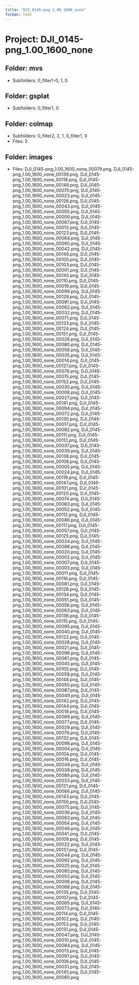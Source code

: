 ```yaml
---
title: "DJI_0145-png_1.00_1600_none"
format: html
---
```


# Project: DJI_0145-png_1.00_1600_none

## Folder: mvs
- Subfolders: 0_filter1-0, 1, 0

## Folder: gsplat
- Subfolders: 0_filter1, 0

## Folder: colmap
- Subfolders: 0_filter2, 2, 1, 0_filter1, 0
- Files: 3

## Folder: images
- Files: DJI_0145-png_1.00_1600_none_00079.png, DJI_0145-png_1.00_1600_none_00139.png, DJI_0145-png_1.00_1600_none_00118.png, DJI_0145-png_1.00_1600_none_00149.png, DJI_0145-png_1.00_1600_none_00070.png, DJI_0145-png_1.00_1600_none_00023.png, DJI_0145-png_1.00_1600_none_00126.png, DJI_0145-png_1.00_1600_none_00043.png, DJI_0145-png_1.00_1600_none_00055.png, DJI_0145-png_1.00_1600_none_00009.png, DJI_0145-png_1.00_1600_none_00067.png, DJI_0145-png_1.00_1600_none_00012.png, DJI_0145-png_1.00_1600_none_00123.png, DJI_0145-png_1.00_1600_none_00064.png, DJI_0145-png_1.00_1600_none_00090.png, DJI_0145-png_1.00_1600_none_00042.png, DJI_0145-png_1.00_1600_none_00146.png, DJI_0145-png_1.00_1600_none_00100.png, DJI_0145-png_1.00_1600_none_00103.png, DJI_0145-png_1.00_1600_none_00001.png, DJI_0145-png_1.00_1600_none_00140.png, DJI_0145-png_1.00_1600_none_00110.png, DJI_0145-png_1.00_1600_none_00019.png, DJI_0145-png_1.00_1600_none_00099.png, DJI_0145-png_1.00_1600_none_00129.png, DJI_0145-png_1.00_1600_none_00091.png, DJI_0145-png_1.00_1600_none_00062.png, DJI_0145-png_1.00_1600_none_00032.png, DJI_0145-png_1.00_1600_none_00071.png, DJI_0145-png_1.00_1600_none_00133.png, DJI_0145-png_1.00_1600_none_00124.png, DJI_0145-png_1.00_1600_none_00151.png, DJI_0145-png_1.00_1600_none_00026.png, DJI_0145-png_1.00_1600_none_00080.png, DJI_0145-png_1.00_1600_none_00058.png, DJI_0145-png_1.00_1600_none_00035.png, DJI_0145-png_1.00_1600_none_00014.png, DJI_0145-png_1.00_1600_none_00127.png, DJI_0145-png_1.00_1600_none_00078.png, DJI_0145-png_1.00_1600_none_00015.png, DJI_0145-png_1.00_1600_none_00152.png, DJI_0145-png_1.00_1600_none_00030.png, DJI_0145-png_1.00_1600_none_00008.png, DJI_0145-png_1.00_1600_none_00027.png, DJI_0145-png_1.00_1600_none_00141.png, DJI_0145-png_1.00_1600_none_00094.png, DJI_0145-png_1.00_1600_none_00072.png, DJI_0145-png_1.00_1600_none_00130.png, DJI_0145-png_1.00_1600_none_00017.png, DJI_0145-png_1.00_1600_none_00082.png, DJI_0145-png_1.00_1600_none_00111.png, DJI_0145-png_1.00_1600_none_00113.png, DJI_0145-png_1.00_1600_none_00037.png, DJI_0145-png_1.00_1600_none_00039.png, DJI_0145-png_1.00_1600_none_00138.png, DJI_0145-png_1.00_1600_none_00108.png, DJI_0145-png_1.00_1600_none_00005.png, DJI_0145-png_1.00_1600_none_00024.png, DJI_0145-png_1.00_1600_none_00119.png, DJI_0145-png_1.00_1600_none_00147.png, DJI_0145-png_1.00_1600_none_00101.png, DJI_0145-png_1.00_1600_none_00120.png, DJI_0145-png_1.00_1600_none_00074.png, DJI_0145-png_1.00_1600_none_00083.png, DJI_0145-png_1.00_1600_none_00052.png, DJI_0145-png_1.00_1600_none_00112.png, DJI_0145-png_1.00_1600_none_00086.png, DJI_0145-png_1.00_1600_none_00117.png, DJI_0145-png_1.00_1600_none_00057.png, DJI_0145-png_1.00_1600_none_00125.png, DJI_0145-png_1.00_1600_none_00034.png, DJI_0145-png_1.00_1600_none_00088.png, DJI_0145-png_1.00_1600_none_00020.png, DJI_0145-png_1.00_1600_none_00002.png, DJI_0145-png_1.00_1600_none_00007.png, DJI_0145-png_1.00_1600_none_00003.png, DJI_0145-png_1.00_1600_none_00011.png, DJI_0145-png_1.00_1600_none_00116.png, DJI_0145-png_1.00_1600_none_00081.png, DJI_0145-png_1.00_1600_none_00128.png, DJI_0145-png_1.00_1600_none_00134.png, DJI_0145-png_1.00_1600_none_00051.png, DJI_0145-png_1.00_1600_none_00056.png, DJI_0145-png_1.00_1600_none_00063.png, DJI_0145-png_1.00_1600_none_00136.png, DJI_0145-png_1.00_1600_none_00115.png, DJI_0145-png_1.00_1600_none_00095.png, DJI_0145-png_1.00_1600_none_00040.png, DJI_0145-png_1.00_1600_none_00122.png, DJI_0145-png_1.00_1600_none_00028.png, DJI_0145-png_1.00_1600_none_00021.png, DJI_0145-png_1.00_1600_none_00096.png, DJI_0145-png_1.00_1600_none_00061.png, DJI_0145-png_1.00_1600_none_00045.png, DJI_0145-png_1.00_1600_none_00105.png, DJI_0145-png_1.00_1600_none_00059.png, DJI_0145-png_1.00_1600_none_00148.png, DJI_0145-png_1.00_1600_none_00050.png, DJI_0145-png_1.00_1600_none_00087.png, DJI_0145-png_1.00_1600_none_00049.png, DJI_0145-png_1.00_1600_none_00142.png, DJI_0145-png_1.00_1600_none_00144.png, DJI_0145-png_1.00_1600_none_00018.png, DJI_0145-png_1.00_1600_none_00069.png, DJI_0145-png_1.00_1600_none_00077.png, DJI_0145-png_1.00_1600_none_00029.png, DJI_0145-png_1.00_1600_none_00076.png, DJI_0145-png_1.00_1600_none_00132.png, DJI_0145-png_1.00_1600_none_00098.png, DJI_0145-png_1.00_1600_none_00004.png, DJI_0145-png_1.00_1600_none_00104.png, DJI_0145-png_1.00_1600_none_00016.png, DJI_0145-png_1.00_1600_none_00048.png, DJI_0145-png_1.00_1600_none_00038.png, DJI_0145-png_1.00_1600_none_00089.png, DJI_0145-png_1.00_1600_none_00033.png, DJI_0145-png_1.00_1600_none_00121.png, DJI_0145-png_1.00_1600_none_00066.png, DJI_0145-png_1.00_1600_none_00143.png, DJI_0145-png_1.00_1600_none_00150.png, DJI_0145-png_1.00_1600_none_00075.png, DJI_0145-png_1.00_1600_none_00036.png, DJI_0145-png_1.00_1600_none_00093.png, DJI_0145-png_1.00_1600_none_00054.png, DJI_0145-png_1.00_1600_none_00046.png, DJI_0145-png_1.00_1600_none_00041.png, DJI_0145-png_1.00_1600_none_00109.png, DJI_0145-png_1.00_1600_none_00022.png, DJI_0145-png_1.00_1600_none_00137.png, DJI_0145-png_1.00_1600_none_00044.png, DJI_0145-png_1.00_1600_none_00092.png, DJI_0145-png_1.00_1600_none_00025.png, DJI_0145-png_1.00_1600_none_00085.png, DJI_0145-png_1.00_1600_none_00053.png, DJI_0145-png_1.00_1600_none_00006.png, DJI_0145-png_1.00_1600_none_00068.png, DJI_0145-png_1.00_1600_none_00135.png, DJI_0145-png_1.00_1600_none_00107.png, DJI_0145-png_1.00_1600_none_00065.png, DJI_0145-png_1.00_1600_none_00073.png, DJI_0145-png_1.00_1600_none_00114.png, DJI_0145-png_1.00_1600_none_00102.png, DJI_0145-png_1.00_1600_none_00153.png, DJI_0145-png_1.00_1600_none_00131.png, DJI_0145-png_1.00_1600_none_00047.png, DJI_0145-png_1.00_1600_none_00010.png, DJI_0145-png_1.00_1600_none_00084.png, DJI_0145-png_1.00_1600_none_00013.png, DJI_0145-png_1.00_1600_none_00097.png, DJI_0145-png_1.00_1600_none_00106.png, DJI_0145-png_1.00_1600_none_00031.png, DJI_0145-png_1.00_1600_none_00145.png, DJI_0145-png_1.00_1600_none_00060.png
